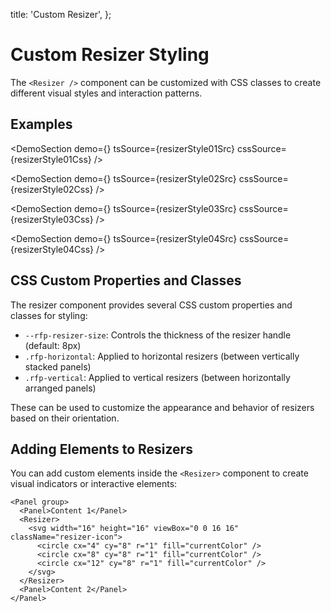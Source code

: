 
  title: 'Custom Resizer',
};

# Custom Resizer Styling

The `<Resizer />` component can be customized with CSS classes to create different visual styles and interaction patterns.

## Examples

<DemoSection
  demo={<ResizerStyle01 />}
  tsSource={resizerStyle01Src}
  cssSource={resizerStyle01Css}
/>

<DemoSection
  demo={<ResizerStyle02 />}
  tsSource={resizerStyle02Src}
  cssSource={resizerStyle02Css}
/>

<DemoSection
  demo={<ResizerStyle03 />}
  tsSource={resizerStyle03Src}
  cssSource={resizerStyle03Css}
/>

<DemoSection
  demo={<ResizerStyle04 />}
  tsSource={resizerStyle04Src}
  cssSource={resizerStyle04Css}
/>

## CSS Custom Properties and Classes

The resizer component provides several CSS custom properties and classes for styling:

- `--rfp-resizer-size`: Controls the thickness of the resizer handle (default: 8px)
- `.rfp-horizontal`: Applied to horizontal resizers (between vertically stacked panels)
- `.rfp-vertical`: Applied to vertical resizers (between horizontally arranged panels)

These can be used to customize the appearance and behavior of resizers based on their orientation.

## Adding Elements to Resizers

You can add custom elements inside the `<Resizer>` component to create visual indicators or interactive elements:

```tsx
<Panel group>
  <Panel>Content 1</Panel>
  <Resizer>
    <svg width="16" height="16" viewBox="0 0 16 16" className="resizer-icon">
      <circle cx="4" cy="8" r="1" fill="currentColor" />
      <circle cx="8" cy="8" r="1" fill="currentColor" />
      <circle cx="12" cy="8" r="1" fill="currentColor" />
    </svg>
  </Resizer>
  <Panel>Content 2</Panel>
</Panel>
```
